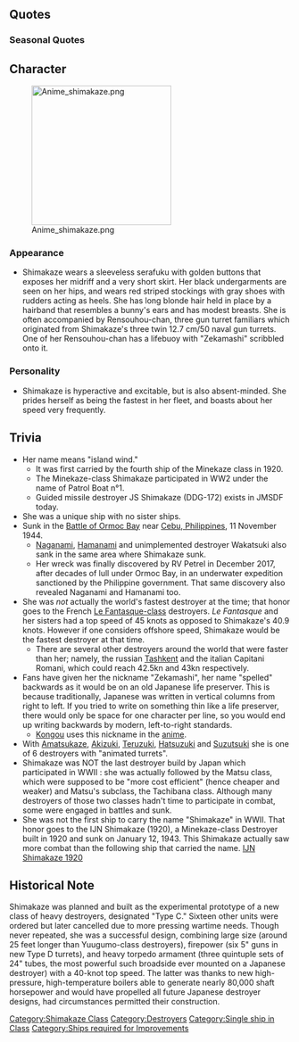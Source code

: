 {{ShipPageHeader}}

==Quotes==
{{ShipQuotes
|Introduction = 駆逐艦島風です。スピードなら誰にも負けません。速きこと、島風の如し、です！
|Introduction/En = I'm Destroyer Shimakaze. When it comes to speed I'm the best there is, swift like the island breeze!
|Introduction/Note = Shimakaze = Island breeze

|Library = 艦隊型駆逐艦の最高峰を目指して開発された、高速で重雷装の駆逐艦、島風型よ。<br>40ノット以上の快速なんだから。<br>でも、量産には向かなくって、私一隻しか建造されなかったの。
|Library/En = I am Shimakaze, the Shimakaze-class ship that was developed as the pinnacle of destroyers, fast and armed with heavy torpedos.<br>After all, I can go faster than 40 knots.<br>However, I wasn't suited for mass production so I was the only one built.
|Library/Note = Shimakaze reported to have achieved a top speed of 40.9 kn (75.7 km/h; 47.1 mph) during her sea trials.

|Secretary 1 = おぅっ！
|Secretary 1/En = Oh!

|Secretary 2 = なんですかぁ提督ぅ！
|Secretary 2/En = What is it, Admiral?

|Secretary 2/Kai = 提督、おはようございまーっす！
|Secretary 2/Kai/En = Good Morning, Admiral!

|Secretary 3 = かけっこしたいんですか？負けませんよ？
|Secretary 3/En = Want to race? I won't lose.

|Idle/Kai = んぁ？･･･ん、今、連装砲ちゃんとお話したの。ふぅ･･･だって退屈なんだもん！
|Idle/Kai/En = Hmm… Ah! I was talking with Rensouhou-chan… sigh…'cause I'm bored!
|Idle/Kai/Note = Shimakaze is referring her animated '12.7cm Twin Gun Mount' as 'Rensouhou-chan'

|Secretary Married = えっ？提督、走り疲れたの？おっそーい！…でも、頑張ったね！
|Secretary Married/En = Eh? Admiral, you're tired from running? How slo~w!... But, you did your best!

|Wedding = 提督、私の走り見てくれた？ね、早いでしょ？早いでしょ？フフフン。
|Wedding/En = Admiral, did you watch me running? Heh, I'm fast, yeah? Yeah? *smug*

|Looking At Scores = 提督宛てに連絡がきてるみたいよ。
|Looking At Scores/En = Seems like there are messages addressed to you, Admiral.

|Joining A Fleet = 島風、出撃しまーす！
|Joining A Fleet/En = Shimakaze, deploying!

|Equipment 1 = もっともっと速くなってもいいの？
|Equipment 1/En = Can I keep getting faster and faster?

|Equipment 2 = これ以上速くなっても知らないから！
|Equipment 2/En = Don't blame me if I get even faster!

|Equipment 3 = おっそーい！
|Equipment 3/En = So slow!

|Supply = もっともっと速くなってもいいの？
|Supply/En = Can I keep getting faster and faster?
|Supply/Note = Same as Equipment (1)

|Supply/Kai = 補給おそーい！！
|Supply/Kai/En = The resupply is slow !!

|Docking Minor = タービン周りも整備したーい！
|Docking Minor/En = I want my engines serviced too!

|Docking Major = 連装砲ちゃんも修理してあげなきゃ。
|Docking Major/En = Rensouhou-chan needs to be fixed, too.
|Docking Major/Note = Again, 'Rensouhou-chan' is referring to her '12.7cm Twin Gun Mount'

|Docking Complete = 修理が終わった船があるみたいよ。
|Docking Complete/En = Looks like a ship is completely repaired.

|Docking Complete/Kai = 修理が終わったみたい。遅いってば！
|Docking Complete/Kai/En = So the repair is completed. Slow!

|Construction = また私より遅い船が出来たみたい。
|Construction/En = It looks like another ship slower than me has been constructed.

|Returning From Sortie = 艦隊がやっと帰投したよ。遅いよね？
|Returning From Sortie/En = The fleet finally came back. Slow, huh?

|Starting A Sortie = 連装砲ちゃん、一緒に行くよ。
|Starting A Sortie/En = Let's go, Rensouhou-chan.

|Battle Start = 私には誰も追いつけないよ！
|Battle Start/En = There's nobody that can keep up with me, you know!

|Attack = 島風、砲雷撃戦入ります！
|Attack/En = Shimakaze, engaging in shelling.

|Attack/Kai = 五連装酸素魚雷！いっちゃってぇー！
|Attack/Kai/En = Quint Oxygen Torpedoes! Fire!
|Attack/Kai/Note = The real-life Shimakaze was equipped with three [[61cm Quint (Oxygen) Torpedo Mount]]

|Night Battle = だからー、島風からは、逃げられないって！
|Night Battle/En = I told you there's no escape from Shimakaze!

|Night Attack = えへへ、あなたって遅いのね！
|Night Attack/En = Ehehe, you're too slow!

|MVP = 私が一番？やっぱり？そうよね！だって速いもん！
|MVP/En = I'm the best? Really? I knew it! I'm fast, after all!

|Minor Damage 1 = ひゃっ！？
|Minor Damage 1/En = Augh!

|Minor Damage 2 = やーめーてーよー！
|Minor Damage 2/En = Stop it already!

|Minor Damage 2/Kai = あんまりあれだと過熱しちゃうよ…
|Minor Damage 2/Kai/En = Keep that up and things are gonna get heated...

|Major Damage = はう…この私がやられるなんて…
|Major Damage/En = Argh, for me to get hit...

|Major Damage/Kai = あうぅっ！ 痛いってばぁっ！
|Major Damage/Kai/En = Augh! That really hurts!

|Sunk = 速いだけじゃ…だめなのね…
|Sunk/En = I guess only being fast isn't good enough...
|Sunk/Note = Shimakaze's speed (40+ knots) proved insufficient against the 350+ knots attack aircraft could achieve.
}}

===Seasonal Quotes===
{{Shipquoteseasonal
|RainySeason2015 = この季節は雨が多くて連装砲ちゃんたちが可哀想。早く夏になれー！早く早く！
|RainySeason2015_EN = There so much rain around this time of the year, I feel so bad for Rensouhou-chan and the gang. Summer come quick! Hurry it up!
|RainySeason2015_Clip = {{Audio|file=Shimakaze_Rainy_Season_2015.ogg}}
|RainySeason2015_Note =

|MidSummer2015 = なつー！連装砲ちゃんと泳ぎに行こう。泳ぎ比べも負けませんよ！だって速いもん！
|MidSummer2015_EN = Summeeer! Let's go swimming with Rensouhou-chan. I won't lose even if we compete in swimming! After all, I'm fast!
|MidSummer2015_Clip = {{Audio|file=Shimakaze_Mid-Summer_2015_Secretary_1.ogg}}
|MidSummer2015_Note =

|EndofYear2015 = 大掃除とか面倒くさ～い。早くおせちとか食べた～い。早く早く、お、おう！
|EndofYear2015_EN = Cleaning sucks~. I want to eat [[wikipedia:Osechi|New Year Food]] already. Hurry up! o, oh!
|EndofYear2015_Clip = {{Audio|file=Shimakaze_End_of_Year_2015.ogg}}
|EndofYear2015_Note = 

|NewYear2016 = 明けましておめでとう！今年も島風が誰よりも速いから、見てて…おう！
|NewYear2016_EN = Happy New Year! This year, Shimakaze's faster than anyone else, watch me...uu!
|NewYear2016_Clip = {{Audio|file=Shimakaze_New_Year_2016.ogg}}
|NewYear2016_Note =

|Valentine2016 = 提督、島風のチョコあげるよー。誰よりも速く食べてね？ほら、速く速くー！
|Valentine2016_EN = Admiral～ Shimakaze will give you some chocolate～ Make sure to eat it faster than the others. Come on, hurry up!
|Valentine2016_Clip = {{Audio|file=Shimakaze_Valentine_2016.ogg}}
|Valentine2016_Note = 

|ThirdAnniversary2016 = まだ三周年なの？おっそーい！でもおめでとう。提督、お祝いに島風と駆けっこしよ。負けませんよ！	
|ThirdAnniversary2016_EN = It's still third anniversary? Too slow! even then, congrats. Admiral, let's race as a celebration. I won't lose!	
|ThirdAnniversary2016_Clip = {{Audio|file=Shimakaze_Third_Anniversary.ogg}}
|ThirdAnniversary2016_Note = 

|RainySeason2016 = この季節は雨が多くて、連装砲ちゃんたちがかわいそう。早く夏になれ～、はやくはやく～！
|RainySeason2016_EN = There so much rain around this time of the year, I feel so bad for Rensouhou-chan and the gang. Summer come quick! Hurry it up!
|RainySeason2016_Clip = {{Audio|file=Shimakaze Rainy Season 2015.ogg}}
|RainySeason2016_Note = ''From [[Seasonal/Rainy Season 2015|Rainy Season 2015]]''
}}

==Character==
[[File:Anime shimakaze.png|thumb|250px]]

===Appearance===
*Shimakaze wears a sleeveless serafuku with golden buttons that exposes her midriff and a very short skirt. Her black undergarments are seen on her hips, and wears red striped stockings with gray shoes with rudders acting as heels. She has long blonde hair held in place by a hairband that resembles a bunny's ears and has modest breasts. She is often accompanied by Rensouhou-chan, three  gun turret familiars which originated from Shimakaze's three twin 12.7 cm/50 naval gun turrets. One of her Rensouhou-chan has a lifebuoy with "Zekamashi" scribbled onto it.

=== Personality ===
*Shimakaze is hyperactive and excitable, but is also absent-minded. She prides herself as being the fastest in her fleet, and boasts about her speed very frequently.

==Trivia==
*Her name means "island wind."
**It was first carried by the fourth ship of the Minekaze class in 1920.
**The Minekaze-class Shimakaze participated in WW2 under the name of Patrol Boat n°1.
**Guided missile destroyer JS Shimakaze (DDG-172) exists in JMSDF today.
*She was a unique ship with no sister ships.
*Sunk in the [http://en.wikipedia.org/wiki/Battle_of_Ormoc_Bay Battle of Ormoc Bay] near [http://en.wikipedia.org/wiki/Cebu,_Philippines Cebu, Philippines], 11 November 1944.
**[[Naganami]], [[Hamanami]] and unimplemented destroyer Wakatsuki also sank in the same area where Shimakaze sunk.
**Her wreck was finally discovered by RV Petrel in December 2017, after decades of lull under Ormoc Bay, in an underwater expedition sanctioned by the Philippine government. That same discovery also revealed Naganami and Hamanami too.
*She was ''not'' actually the world's fastest destroyer at the time; that honor goes to the French [https://en.wikipedia.org/wiki/Le_Fantasque-class_destroyer Le Fantasque-class] destroyers. ''Le Fantasque ''and her sisters had a top speed of 45 knots as opposed to Shimakaze's 40.9 knots. However if one considers offshore speed, Shimakaze would be the fastest destroyer at that time.
**There are several other destroyers around the world that were faster than her; namely, the russian [[Tashkent]] and the italian Capitani Romani, which could reach 42.5kn and 43kn respectively.
*Fans have given her the nickname "Zekamashi", her name "spelled" backwards as it would be on an old Japanese life preserver. This is because traditionally, Japanese was written in vertical columns from right to left. If you tried to write on something thin like a life preserver, there would only be space for one character per line, so you would end up writing backwards by modern, left-to-right standards.
**[[Kongou]] uses this nickname in the [[Anime|anime]].
* With [[Amatsukaze]], [[Akizuki]], [[Teruzuki]], [http://kancolle.wikia.com/wiki/Hatsuzuki Hatsuzuki] and [[Suzutsuki]] she is one of 6 destroyers with "animated turrets".
* Shimakaze was NOT the last destroyer build by Japan which participated in WWII : she was actually followed by the Matsu class, which were supposed to be "more cost efficient" (hence cheaper and weaker) and Matsu's subclass, the Tachibana class. Although many destroyers of those two classes hadn't time to participate in combat, some were engaged in battles and sunk.
* She was not the first ship to carry the name "Shimakaze" in WWII. That honor goes to the IJN Shimakaze (1920), a Minekaze-class Destroyer built in 1920 and sunk on January 12, 1943. This Shimakaze actually saw more combat than the following ship that carried the name. [https://en.wikipedia.org/wiki/Japanese_destroyer_Shimakaze_(1920) IJN Shimakaze 1920]

==Historical Note==
Shimakaze was planned and built as the experimental prototype of a new class of heavy destroyers, designated "Type C." Sixteen other units were ordered but later cancelled due to more pressing wartime needs. Though never repeated, she was a successful design, combining large size (around 25 feet longer than Yuugumo-class destroyers), firepower (six 5" guns in new Type D turrets), and heavy torpedo armament (three quintuple sets of 24" tubes, the most powerful such broadside ever mounted on a Japanese destroyer) with a 40-knot top speed. The latter was thanks to new high-pressure, high-temperature boilers able to generate nearly 80,000 shaft horsepower and would have propelled all future Japanese destroyer designs, had circumstances permitted their construction.

{{ShipPageFooter}}
[[Category:Shimakaze Class]]
[[Category:Destroyers]]
[[Category:Single ship in Class]]
[[Category:Ships required for Improvements]]